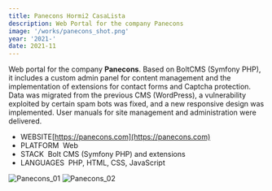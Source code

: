 ```yaml
---
title: Panecons Hormi2 CasaLista
description: Web Portal for the company Panecons
image: '/works/panecons_shot.png'
year: '2021-'
date: 2021-11
---
```


Web portal for the company **Panecons**. Based on BoltCMS (Symfony PHP), it includes a custom admin panel for content management and the implementation of extensions for contact forms and Captcha protection. Data was migrated from the previous CMS (WordPress), a vulnerability exploited by certain spam bots was fixed, and a new responsive design was implemented. User manuals for site management and administration were delivered.

- <CustomChip>WEBSITE</CustomChip>[https://panecons.com](https://panecons.com)
- <CustomChip>PLATFORM</CustomChip>&nbsp;&nbsp;Web
- <CustomChip>STACK</CustomChip>&nbsp;&nbsp;Bolt CMS (Symfony PHP) and extensions
- <CustomChip>LANGUAGES</CustomChip>&nbsp;&nbsp;PHP, HTML, CSS, JavaScript

![Panecons_01](/works/panecons/panecons_01.png)
![Panecons_02](/works/panecons/panecons_02.png)
